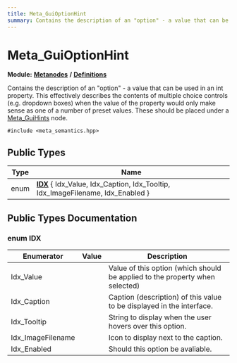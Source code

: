 ```yaml
---
title: Meta_GuiOptionHint
summary: Contains the description of an "option" - a value that can be used in an int property. This effectively describes the contents of multiple choice controls (e.g. dropdown boxes) when the value of the property would only make sense as one of a number of preset values. These should be placed under a Meta_GuiHints node. 
---
```


# Meta_GuiOptionHint

**Module:** **[Metanodes](../../modules/metanodes/index.mdx)** **/** **[Definitions](../../modules/metanodes/definitions.mdx)**

Contains the description of an "option" - a value that can be used in an int property. This effectively describes the contents of multiple choice controls (e.g. dropdown boxes) when the value of the property would only make sense as one of a number of preset values. These should be placed under a [Meta_GuiHints](../metanodes/meta-gui-hints.mdx) node. 

`#include <meta_semantics.hpp>`

## Public Types

| Type           | Name           |
| -------------- | -------------- |
| enum| **[IDX](#enum-idx)** \{ Idx_Value, Idx_Caption, Idx_Tooltip, Idx_ImageFilename, Idx_Enabled \} |

## Public Types Documentation

### enum IDX

| Enumerator | Value | Description |
| ---------- | ----- | ----------- |
| Idx_Value | | Value of this option (which should be applied to the property when selected)   |
| Idx_Caption | | Caption (description) of this value to be displayed in the interface.   |
| Idx_Tooltip | | String to display when the user hovers over this option.   |
| Idx_ImageFilename | | Icon to display next to the caption.   |
| Idx_Enabled | | Should this option be avaliable.   |
